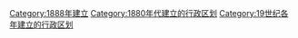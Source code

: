 {{Cat topic in year| topic=建立的行政区划|year=1888}}
[[Category:1888年建立|Category:1888年建立]]
[[Category:1880年代建立的行政区划|Category:1880年代建立的行政区划]]
[[Category:19世纪各年建立的行政区划|Category:19世纪各年建立的行政区划]]